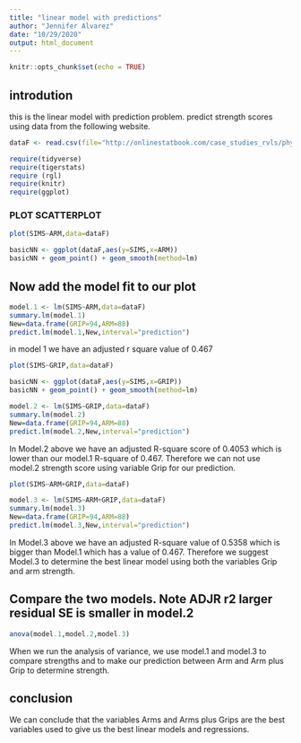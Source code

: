 ```yaml
---
title: "linear model with predictions"
author: "Jennifer Alvarez"
date: "10/29/2020"
output: html_document
---
```


```r
knitr::opts_chunk$set(echo = TRUE)
```

## introdution 
this is the linear model with prediction problem.
predict strength scores using data from the following website.


```r
dataF <- read.csv(file="http://onlinestatbook.com/case_studies_rvls/physical_strength/data.txt", sep= "" ,header=TRUE)
```

```r
require(tidyverse)
require(tigerstats)
require (rgl)
require(knitr)
require(ggplot)
```

### PLOT SCATTERPLOT

```r
plot(SIMS~ARM,data=dataF)
```

```r
basicNN <- ggplot(dataF,aes(y=SIMS,x=ARM))
basicNN + geom_point() + geom_smooth(method=lm)
```



## Now add the model fit to our plot

```r
model.1 <- lm(SIMS~ARM,data=dataF)
summary.lm(model.1)
New=data.frame(GRIP=94,ARM=88)
predict.lm(model.1,New,interval="prediction")
```

in model 1 we have an adjusted r square value of 0.467

```r
plot(SIMS~GRIP,data=dataF)
```

```r
basicNN <- ggplot(dataF,aes(y=SIMS,x=GRIP))
basicNN + geom_point() + geom_smooth(method=lm)
```

```r
model.2 <- lm(SIMS~GRIP,data=dataF)
summary.lm(model.2)
New=data.frame(GRIP=94,ARM=88)
predict.lm(model.2,New,interval="prediction")
```

In Model.2 above we have an adjusted R-square score of 0.4053 which is lower than our model.1 R-square of 0.467. Therefore we can not use model.2 strength score using variable Grip for our prediction.


```r
plot(SIMS~ARM+GRIP,data=dataF)
```


```r
model.3 <- lm(SIMS~ARM+GRIP,data=dataF)
summary.lm(model.3)
New=data.frame(GRIP=94,ARM=88)
predict.lm(model.3,New,interval="prediction")
```

In Model.3 above we have an adjusted R-square value of 0.5358 which is bigger than Model.1 which has a value of 0.467.  Therefore we suggest Model.3 to determine the best linear model using both the variables Grip and arm strength.


## Compare the two models. Note ADJR r2 larger residual SE is smaller in model.2


```r
anova(model.1,model.2,model.3)
```


When we run the analysis of variance, we use model.1 and model.3 to compare strengths and to make our prediction between Arm and Arm plus Grip to determine strength.


## conclusion 

We can conclude that the variables Arms and Arms plus Grips are the best variables used to give us the best linear models and regressions.



